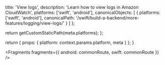 
  title: 'View logs',
  description: 'Learn how to view logs in Amazon CloudWatch',
  platforms: ['swift', 'android'],
  canonicalObjects: [
    {
      platforms: ['swift', 'android'],
      canonicalPath: '/swift/build-a-backend/more-features/logging/view-logs/'
    }
  ]
};

  return getCustomStaticPath(meta.platforms);
};

  return {
    props: {
      platform: context.params.platform,
      meta
    }
  };
}


<Fragments
  fragments={{
    android: commonRoute,
    swift: commonRoute
  }}
/>
